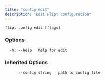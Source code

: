 ```yaml
---
title: "config edit"
description: "Edit Flipt configuration"
---
```


```
flipt config edit [flags]
```

### Options

```
  -h, --help   help for edit
```

### Inherited Options

```
      --config string   path to config file
```
